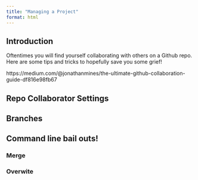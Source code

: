 ```yaml
---
title: "Managing a Project"
format: html
---
```


## Introduction

Oftentimes you will find yourself collaborating with others on a Github repo. Here are some tips and tricks to hopefully save you some grief!

https://medium.com/@jonathanmines/the-ultimate-github-collaboration-guide-df816e98fb67

## Repo Collaborator Settings

## Branches

## Command line bail outs!

### Merge

### Overwite